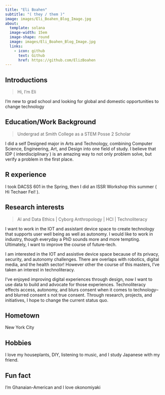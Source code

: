 ```yaml
---
title: "Eli Boahen"
subtitle: "( they / them )"
image: images/Eli_Boahen_Blog_Image.jpg
about:
  template: solana
  image-width: 15em
  image-shape: round
  image: images/Eli_Boahen_Blog_Image.jpg
  links:
    - icon: github
      text: Github
      href: https://github.com/ElizBoahen
---
```


## Introductions
>Hi, I'm Eli

I'm new to grad school and looking for global and domestic opportunities to change technology

## Education/Work Background
>Undergrad at Smith College as a STEM Posse 2 Scholar

I did a self Designed major in Arts and Technology, combining Computer Science, Engineering, Art, and Design into one field of study. I believe that IDP ( interdisciplinary ) is an amazing way to not only problem solve, but verify a problem in the first place.

## R experience
I took DACSS 601 in the Spring, then I did an ISSR Workshop this summer ( Hi Techaer Fei! ).

## Research interests
>AI and Data Ethics | Cyborg Anthropology | HCI | Technoliteracy

I want to work in the IOT and assistant device space to create technology that supports user well being as well as autonomy. I would like to work in industry, though everyday a PhD sounds more and more tempting. Ultimately, I want to improve the course of future-tech.

I am interested in the IOT and assistive device space because of its privacy, security, and autonomy challenges. There are overlaps with robotics, digital media, and the health sector! However other the course of this masters, I've taken an interest in technoliteracy.

I've enjoyed improving digital experiences through design, now I want to use data to build and advocate for those experiences. Technoliteracy effects access, autonomy, and blurs consent when it comes to technology--and blurred consent s not true consent. Through research, projects, and initiatives, I hope to change the current status quo.


## Hometown
New York City

## Hobbies
I love my houseplants, DIY, listening to music, and I study Japanese with my friend.

## Fun fact
I'm Ghanaian-American and I love okonomiyaki
